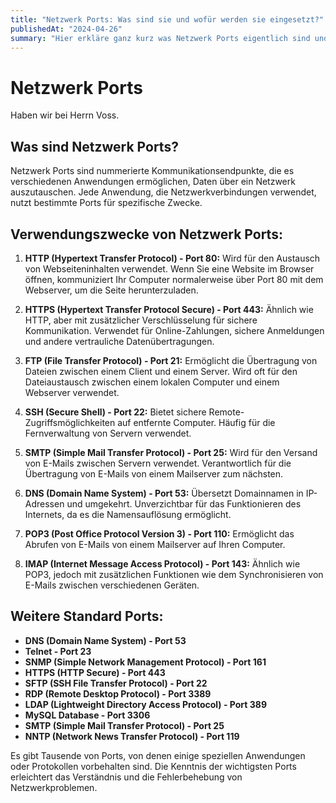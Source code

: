 ```yaml
---
title: "Netzwerk Ports: Was sind sie und wofür werden sie eingesetzt?"
publishedAt: "2024-04-26"
summary: "Hier erkläre ganz kurz was Netzwerk Ports eigentlich sind und welchen Verwendungszweck sie haben können."
---
```


# Netzwerk Ports

Haben wir bei Herrn Voss.

## Was sind Netzwerk Ports?

Netzwerk Ports sind nummerierte Kommunikationsendpunkte, die es verschiedenen Anwendungen ermöglichen, Daten über ein Netzwerk auszutauschen. Jede Anwendung, die Netzwerkverbindungen verwendet, nutzt bestimmte Ports für spezifische Zwecke.

## Verwendungszwecke von Netzwerk Ports:

1. **HTTP (Hypertext Transfer Protocol) - Port 80:** Wird für den Austausch von Webseiteninhalten verwendet. Wenn Sie eine Website im Browser öffnen, kommuniziert Ihr Computer normalerweise über Port 80 mit dem Webserver, um die Seite herunterzuladen.

2. **HTTPS (Hypertext Transfer Protocol Secure) - Port 443:** Ähnlich wie HTTP, aber mit zusätzlicher Verschlüsselung für sichere Kommunikation. Verwendet für Online-Zahlungen, sichere Anmeldungen und andere vertrauliche Datenübertragungen.

3. **FTP (File Transfer Protocol) - Port 21:** Ermöglicht die Übertragung von Dateien zwischen einem Client und einem Server. Wird oft für den Dateiaustausch zwischen einem lokalen Computer und einem Webserver verwendet.

4. **SSH (Secure Shell) - Port 22:** Bietet sichere Remote-Zugriffsmöglichkeiten auf entfernte Computer. Häufig für die Fernverwaltung von Servern verwendet.

5. **SMTP (Simple Mail Transfer Protocol) - Port 25:** Wird für den Versand von E-Mails zwischen Servern verwendet. Verantwortlich für die Übertragung von E-Mails von einem Mailserver zum nächsten.

6. **DNS (Domain Name System) - Port 53:** Übersetzt Domainnamen in IP-Adressen und umgekehrt. Unverzichtbar für das Funktionieren des Internets, da es die Namensauflösung ermöglicht.

7. **POP3 (Post Office Protocol Version 3) - Port 110:** Ermöglicht das Abrufen von E-Mails von einem Mailserver auf Ihren Computer.

8. **IMAP (Internet Message Access Protocol) - Port 143:** Ähnlich wie POP3, jedoch mit zusätzlichen Funktionen wie dem Synchronisieren von E-Mails zwischen verschiedenen Geräten.

## Weitere Standard Ports:

- **DNS (Domain Name System) - Port 53**
- **Telnet - Port 23**
- **SNMP (Simple Network Management Protocol) - Port 161**
- **HTTPS (HTTP Secure) - Port 443**
- **SFTP (SSH File Transfer Protocol) - Port 22**
- **RDP (Remote Desktop Protocol) - Port 3389**
- **LDAP (Lightweight Directory Access Protocol) - Port 389**
- **MySQL Database - Port 3306**
- **SMTP (Simple Mail Transfer Protocol) - Port 25**
- **NNTP (Network News Transfer Protocol) - Port 119**

Es gibt Tausende von Ports, von denen einige speziellen Anwendungen oder Protokollen vorbehalten sind. Die Kenntnis der wichtigsten Ports erleichtert das Verständnis und die Fehlerbehebung von Netzwerkproblemen.

